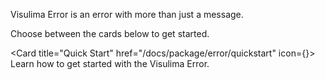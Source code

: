 
Visulima Error is an error with more than just a message.

Choose between the cards below to get started.

<Card title="Quick Start" href="/docs/package/error/quickstart" icon={<Play size={20} />}>
    Learn how to get started with the Visulima Error.
</Card>
